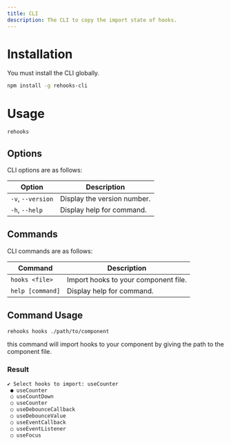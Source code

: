 ```yaml
---
title: CLI
description: The CLI to copy the import state of hooks.
---
```


# Installation

You must install the CLI globally.

```bash title="Terminal"
npm install -g rehooks-cli
```

# Usage

```bash title="Terminal"
rehooks
```

## Options

CLI options are as follows:

| Option            | Description                 |
| ----------------- | --------------------------- |
| `-v`, `--version` | Display the version number. |
| `-h`, `--help`    | Display help for command.   |

## Commands

CLI commands are as follows:

| Command          | Description                          |
| ---------------- | ------------------------------------ |
| `hooks <file>`   | Import hooks to your component file. |
| `help [command]` | Display help for command.            |

## Command Usage

```bash title="Terminal"
rehooks hooks ./path/to/component
```

this command will import hooks to your component by giving the path to the component file.

### Result

```bash title="Terminal"
✔ Select hooks to import: useCounter
 ● useCounter
 ○ useCountDown
 ○ useCounter
 ○ useDebounceCallback
 ○ useDebounceValue
 ○ useEventCallback
 ○ useEventListener
 ○ useFocus
```
